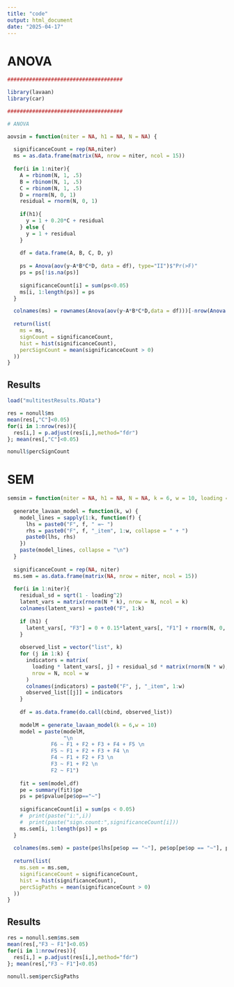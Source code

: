 ```yaml
---
title: "code"
output: html_document
date: "2025-04-17"
---
```


# ANOVA

```r
#####################################

library(lavaan)
library(car)

#####################################

# ANOVA

aovsim = function(niter = NA, h1 = NA, N = NA) {
  
  significanceCount = rep(NA,niter)
  ms = as.data.frame(matrix(NA, nrow = niter, ncol = 15))
  
  for(i in 1:niter){
    A = rbinom(N, 1, .5)
    B = rbinom(N, 1, .5)
    C = rbinom(N, 1, .5)
    D = rnorm(N, 0, 1)
    residual = rnorm(N, 0, 1)
    
    if(h1){
      y = 1 + 0.20*C + residual
    } else {
      y = 1 + residual
    }
    
    df = data.frame(A, B, C, D, y)
    
    ps = Anova(aov(y~A*B*C*D, data = df), type="II")$"Pr(>F)"
    ps = ps[!is.na(ps)]
    
    significanceCount[i] = sum(ps<0.05)
    ms[i, 1:length(ps)] = ps
  }

  colnames(ms) = rownames(Anova(aov(y~A*B*C*D,data = df)))[-nrow(Anova(aov(y~A*B*C*D,data = df)))]
  
  return(list(
    ms = ms,
    signCount = significanceCount,
    hist = hist(significanceCount),
    percSignCount = mean(significanceCount > 0)
  ))
}
```

## Results

```r
load("multitestResults.RData")

res = nonull$ms
mean(res[,"C"]<0.05)
for(i in 1:nrow(res)){
  res[i,] = p.adjust(res[i,],method="fdr")
}; mean(res[,"C"]<0.05)

nonull$percSignCount
```

# SEM
```r
semsim = function(niter = NA, h1 = NA, N = NA, k = 6, w = 10, loading = 0.5) {
  
  generate_lavaan_model = function(k, w) {
    model_lines = sapply(1:k, function(f) {
      lhs = paste0("F", f, " =~ ")
      rhs = paste0("F", f, "_item", 1:w, collapse = " + ")
      paste0(lhs, rhs)
    })
    paste(model_lines, collapse = "\n")
  }
  
  significanceCount = rep(NA, niter)
  ms.sem = as.data.frame(matrix(NA, nrow = niter, ncol = 15))
  
  for(i in 1:niter){
    residual_sd = sqrt(1 - loading^2)
    latent_vars = matrix(rnorm(N * k), nrow = N, ncol = k)
    colnames(latent_vars) = paste0("F", 1:k)
    
    if (h1) {
      latent_vars[, "F3"] = 0 + 0.15*latent_vars[, "F1"] + rnorm(N, 0, 1)
    }
    
    observed_list = vector("list", k)
    for (j in 1:k) {
      indicators = matrix(
        loading * latent_vars[, j] + residual_sd * matrix(rnorm(N * w), nrow = N),
        nrow = N, ncol = w
      )
      colnames(indicators) = paste0("F", j, "_item", 1:w)
      observed_list[[j]] = indicators
    }
    
    df = as.data.frame(do.call(cbind, observed_list))
    
    modelM = generate_lavaan_model(k = 6,w = 10)
    model = paste(modelM,
                  "\n
              F6 ~ F1 + F2 + F3 + F4 + F5 \n
              F5 ~ F1 + F2 + F3 + F4 \n
              F4 ~ F1 + F2 + F3 \n
              F3 ~ F1 + F2 \n
              F2 ~ F1")
    
    fit = sem(model,df)
    pe = summary(fit)$pe
    ps = pe$pvalue[pe$op=="~"]
    
    significanceCount[i] = sum(ps < 0.05)
    #  print(paste("i:",i))
    #  print(paste("sign.count:",significanceCount[i]))
    ms.sem[i, 1:length(ps)] = ps
  } 
  
  colnames(ms.sem) = paste(pe$lhs[pe$op == "~"], pe$op[pe$op == "~"], pe$rhs[pe$op == "~"])
  
  return(list(
    ms.sem = ms.sem,
    significanceCount = significanceCount,
    hist = hist(significanceCount),
    percSigPaths = mean(significanceCount > 0)
  ))
}
```

## Results

```r
res = nonull.sem$ms.sem
mean(res[,"F3 ~ F1"]<0.05)
for(i in 1:nrow(res)){
  res[i,] = p.adjust(res[i,],method="fdr")
}; mean(res[,"F3 ~ F1"]<0.05)

nonull.sem$percSigPaths
```